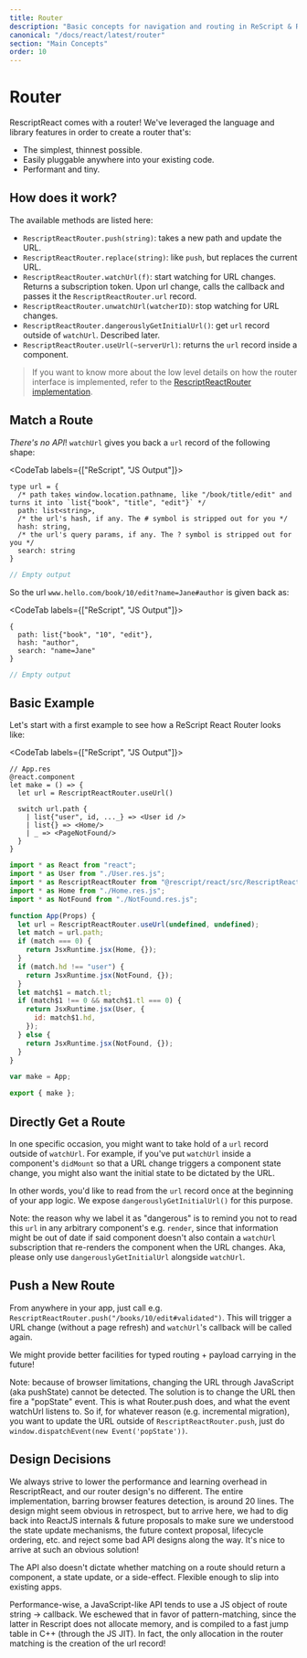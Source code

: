 ```yaml
---
title: Router
description: "Basic concepts for navigation and routing in ReScript & React"
canonical: "/docs/react/latest/router"
section: "Main Concepts"
order: 10
---
```


# Router

RescriptReact comes with a router! We've leveraged the language and library features in order to create a router that's:

- The simplest, thinnest possible.
- Easily pluggable anywhere into your existing code.
- Performant and tiny.

## How does it work?

The available methods are listed here:

- `RescriptReactRouter.push(string)`: takes a new path and update the URL.
- `RescriptReactRouter.replace(string)`: like `push`, but replaces the current URL.
- `RescriptReactRouter.watchUrl(f)`: start watching for URL changes. Returns a subscription token. Upon url change, calls the callback and passes it the `RescriptReactRouter.url` record.
- `RescriptReactRouter.unwatchUrl(watcherID)`: stop watching for URL changes.
- `RescriptReactRouter.dangerouslyGetInitialUrl()`: get `url` record outside of `watchUrl`. Described later.
- `RescriptReactRouter.useUrl(~serverUrl)`: returns the `url` record inside a component.

> If you want to know more about the low level details on how the router interface is implemented, refer to the [RescriptReactRouter implementation](https://github.com/rescript-lang/rescript-react/blob/master/src/RescriptReactRouter.res).

## Match a Route

_There's no API_! `watchUrl` gives you back a `url` record of the following shape:

<CodeTab labels={["ReScript", "JS Output"]}>

```res prelude
type url = {
  /* path takes window.location.pathname, like "/book/title/edit" and turns it into `list{"book", "title", "edit"}` */
  path: list<string>,
  /* the url's hash, if any. The # symbol is stripped out for you */
  hash: string,
  /* the url's query params, if any. The ? symbol is stripped out for you */
  search: string
}
```

```js
// Empty output
```

</CodeTab>

So the url `www.hello.com/book/10/edit?name=Jane#author` is given back as:

<CodeTab labels={["ReScript", "JS Output"]}>

```res prelude
{
  path: list{"book", "10", "edit"},
  hash: "author",
  search: "name=Jane"
}
```

```js
// Empty output
```

</CodeTab>

## Basic Example

Let's start with a first example to see how a ReScript React Router looks like:

<CodeTab labels={["ReScript", "JS Output"]}>

```res
// App.res
@react.component
let make = () => {
  let url = RescriptReactRouter.useUrl()

  switch url.path {
    | list{"user", id, ..._} => <User id />
    | list{} => <Home/>
    | _ => <PageNotFound/>
  }
}
```

```js
import * as React from "react";
import * as User from "./User.res.js";
import * as RescriptReactRouter from "@rescript/react/src/RescriptReactRouter.res.js";
import * as Home from "./Home.res.js";
import * as NotFound from "./NotFound.res.js";

function App(Props) {
  let url = RescriptReactRouter.useUrl(undefined, undefined);
  let match = url.path;
  if (match === 0) {
    return JsxRuntime.jsx(Home, {});
  }
  if (match.hd !== "user") {
    return JsxRuntime.jsx(NotFound, {});
  }
  let match$1 = match.tl;
  if (match$1 !== 0 && match$1.tl === 0) {
    return JsxRuntime.jsx(User, {
      id: match$1.hd,
    });
  } else {
    return JsxRuntime.jsx(NotFound, {});
  }
}

var make = App;

export { make };
```

</CodeTab>

## Directly Get a Route

In one specific occasion, you might want to take hold of a `url` record outside of `watchUrl`. For example, if you've put `watchUrl` inside a component's `didMount` so that a URL change triggers a component state change, you might also want the initial state to be dictated by the URL.

In other words, you'd like to read from the `url` record once at the beginning of your app logic. We expose `dangerouslyGetInitialUrl()` for this purpose.

Note: the reason why we label it as "dangerous" is to remind you not to read this `url` in any arbitrary component's e.g. `render`, since that information might be out of date if said component doesn't also contain a `watchUrl` subscription that re-renders the component when the URL changes. Aka, please only use `dangerouslyGetInitialUrl` alongside `watchUrl`.

## Push a New Route

From anywhere in your app, just call e.g. `RescriptReactRouter.push("/books/10/edit#validated")`. This will trigger a URL change (without a page refresh) and `watchUrl`'s callback will be called again.

We might provide better facilities for typed routing + payload carrying in the future!

Note: because of browser limitations, changing the URL through JavaScript (aka pushState) cannot be detected. The solution is to change the URL then fire a "popState" event. This is what Router.push does, and what the event watchUrl listens to.
So if, for whatever reason (e.g. incremental migration), you want to update the URL outside of `RescriptReactRouter.push`, just do `window.dispatchEvent(new Event('popState'))`.

## Design Decisions

We always strive to lower the performance and learning overhead in RescriptReact, and our router design's no different. The entire implementation, barring browser features detection, is around 20 lines. The design might seem obvious in retrospect, but to arrive here, we had to dig back into ReactJS internals & future proposals to make sure we understood the state update mechanisms, the future context proposal, lifecycle ordering, etc. and reject some bad API designs along the way. It's nice to arrive at such an obvious solution!

The API also doesn't dictate whether matching on a route should return a component, a state update, or a side-effect. Flexible enough to slip into existing apps.

Performance-wise, a JavaScript-like API tends to use a JS object of route string -> callback. We eschewed that in favor of pattern-matching, since the latter in Rescript does not allocate memory, and is compiled to a fast jump table in C++ (through the JS JIT). In fact, the only allocation in the router matching is the creation of the url record!
